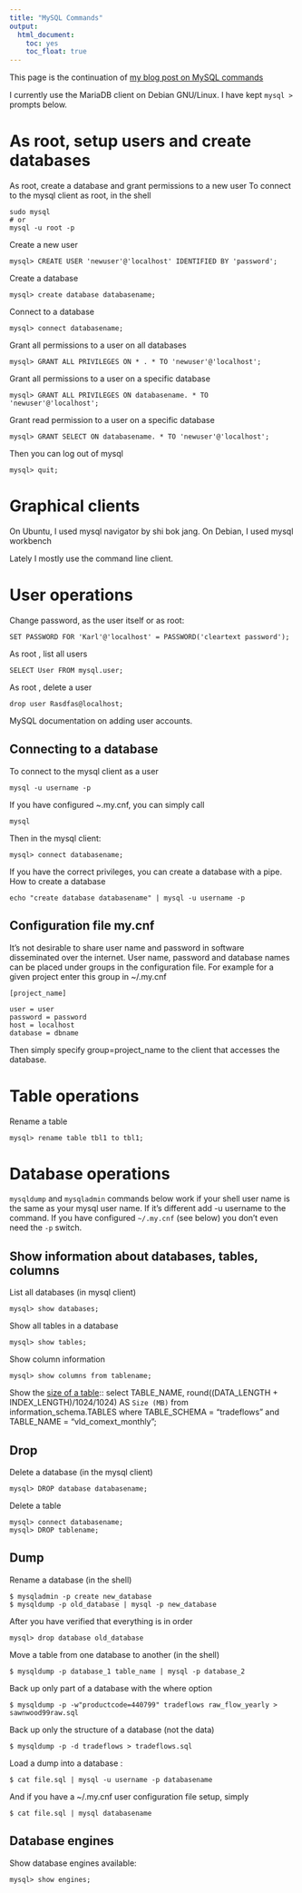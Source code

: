 ```yaml
---
title: "MySQL Commands"
output: 
  html_document: 
    toc: yes
    toc_float: true
---
```


This page is the continuation of [my blog post on MySQL commands](https://paulremote.blogspot.de/2013/12/mysql-commands.html)

I currently use the MariaDB client on Debian GNU/Linux.
I have kept `mysql >` prompts below. 

# As root, setup users and create databases

 As root, create a database and grant permissions to a new user
To connect to the mysql client as root, in the shell

    sudo mysql 
    # or
    mysql -u root -p 

Create a new user

    mysql> CREATE USER 'newuser'@'localhost' IDENTIFIED BY 'password';

Create a database

    mysql> create database databasename;

Connect to a database

    mysql> connect databasename;

Grant all permissions to a user on all databases

    mysql> GRANT ALL PRIVILEGES ON * . * TO 'newuser'@'localhost';

Grant all permissions to a user on a specific database

    mysql> GRANT ALL PRIVILEGES ON databasename. * TO 'newuser'@'localhost';

Grant read permission to a user on a specific database

    mysql> GRANT SELECT ON databasename. * TO 'newuser'@'localhost';

Then you can log out of mysql

    mysql> quit;


# Graphical clients

On Ubuntu, I used mysql navigator by shi bok jang.
On Debian, I used  mysql workbench

Lately I mostly use the command line client.

# User operations
Change password, as the user itself or as root:

    SET PASSWORD FOR 'Karl'@'localhost' = PASSWORD('cleartext password');

As root , list all users

    SELECT User FROM mysql.user;

As root , delete a user

    drop user Rasdfas@localhost;

MySQL documentation on adding user accounts.


## Connecting to a database

To connect to the mysql client as a user

    mysql -u username -p 

If you have configured ~.my.cnf, you can simply call

    mysql

Then in the mysql client:

    mysql> connect databasename;

If you have the correct privileges, you can create a database with a pipe. How to create a database

    echo "create database databasename" | mysql -u username -p 

## Configuration file my.cnf
It's not desirable to share user name and password in software disseminated over the internet. User name, password and database names can be placed under groups in the configuration file. For example for a given project enter this group in ~/.my.cnf

    [project_name]

    user = user
    password = password
    host = localhost
    database = dbname

Then simply specify group=project_name to the client that accesses the database. 

# Table operations

Rename a table

    mysql> rename table tbl1 to tbl1;

# Database operations

`mysqldump` and `mysqladmin` commands below work if your shell user name is the same as your mysql user name. If it's different add -u username to the command.
If you have configured `~/.my.cnf` (see below)  you don't even need the `-p` switch.


## Show information about databases, tables, columns

List all databases (in mysql client)

    mysql> show databases; 

Show all tables in a database

    mysql> show tables;

Show column information

    mysql> show columns from tablename;

Show the [size of a table](https://chartio.com/resources/tutorials/how-to-get-the-size-of-a-table-in-mysql/)::
    select TABLE_NAME, round((DATA_LENGTH + INDEX_LENGTH)/1024/1024) AS `Size (MB)`  from information_schema.TABLES where TABLE_SCHEMA = "tradeflows" and TABLE_NAME = "vld_comext_monthly"; 


## Drop

Delete a database (in the mysql client)

    mysql> DROP database databasename;

Delete a table 

    mysql> connect databasename;
    mysql> DROP tablename;

## Dump

Rename a database  (in the shell)

    $ mysqladmin -p create new_database
    $ mysqldump -p old_database | mysql -p new_database

After you have verified that everything is in order

    mysql> drop database old_database

Move a table from one database to another (in the shell)

    $ mysqldump -p database_1 table_name | mysql -p database_2 

Back up only part of a database with the where option

    $ mysqldump -p -w"productcode=440799" tradeflows raw_flow_yearly > sawnwood99raw.sql

Back up only the structure of a database (not the data)

    $ mysqldump -p -d tradeflows > tradeflows.sql

Load a dump into a database :

    $ cat file.sql | mysql -u username -p databasename

And if you have a ~/.my.cnf user configuration file setup, simply

    $ cat file.sql | mysql databasename


## Database engines

Show database engines available:

    mysql> show engines;

